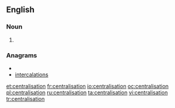 ==English==
===Noun===
{{en-noun}}

# {{alternative spelling of|centralization}}

===Anagrams===
* {{alphagram|aaceiilnnorstt}}
* [[intercalations#English|intercalations]]


[[et:centralisation]]
[[fr:centralisation]]
[[io:centralisation]]
[[oc:centralisation]]
[[pl:centralisation]]
[[ru:centralisation]]
[[ta:centralisation]]
[[vi:centralisation]]
[[tr:centralisation]]